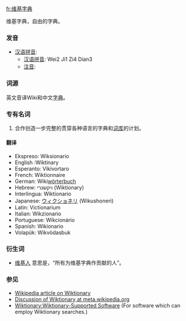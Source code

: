 [[fr:维基字典]]

维基字典，自由的字典。
=== 发音 ===
*[[汉语拼音]]: 
**[[汉语拼音]]: Wei2 Ji1 Zi4 Dian3
**[[注音]]: 

===词源===
英文音译Wiki和中文[[字典]]。

===专有名词===
# 合作创造一步完整的贯穿各种语言的字典和[[词库]]的计划。

==== 翻译 ====
*Ekspreso: Wiksionario
*English :Wiktinary
*Esperanto: Vikivortaro
*French: Wiktionnaire
*German: Wiki[[wörterbuch]]
*Hebrew: ויקשנרי (Wiktionary)
*Interlingua: Wiktionario
*Japanese: [[ウィクショネリ]] (Wikushoneri)
*Latin: Victionarium
*Italian: Wikzionario
*Portuguese: Wikcionário
*Spanish: Wikionario
*Volapük: Wikvödasbuk

===衍生词===
*[[维基人]] 意思是，“所有为维基字典作贡献的人”。

=== 参见 ===
* [[w:Wiktionary|Wikipedia article on Wiktionary]]
* [[m:Wiktionary|Discussion of Wiktionary at meta.wikipedia.org]]
* [[Wiktionary:Wiktionary-Supported Software]]  (For software which can employ Wiktionary searches.)